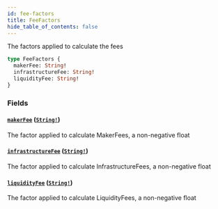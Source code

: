 ```yaml
---
id: fee-factors
title: FeeFactors
hide_table_of_contents: false
---
```



The factors applied to calculate the fees

```graphql
type FeeFactors {
  makerFee: String!
  infrastructureFee: String!
  liquidityFee: String!
}
```


### Fields

#### [`makerFee`](#) ([`String!`](/mainnet/api/graphql/scalars/string))

The factor applied to calculate MakerFees, a non-negative float


#### [`infrastructureFee`](#) ([`String!`](/mainnet/api/graphql/scalars/string))

The factor applied to calculate InfrastructureFees, a non-negative float


#### [`liquidityFee`](#) ([`String!`](/mainnet/api/graphql/scalars/string))

The factor applied to calculate LiquidityFees, a non-negative float




